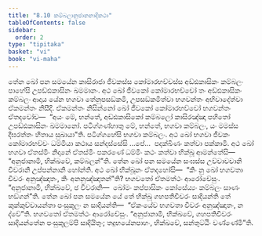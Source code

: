 ```yaml
---
title: "8.10 කම්බලානුජානනාදිකථා"
tableOfContents: false
sidebar:
  order: 2
type: "tipitaka"
basket: "vi"
book: "vi-maha"
---
```



<DynamicBreadcrumb />

<Division number="338" book="vi-maha">

<Paragraph number="1594" book="vi-maha">
තේන ඛෝ පන සමයේන කාසිරාජා ජීවකස්ස කෝමාරභච්චස්ස අඩ්ඪකාසිකං කම්බලං පාහේසි උපඩ්ඪකාසිනං ඛමමානං. අථ ඛෝ ජීවකෝ කෝමාරභච්චෝ තං අඩ්ඪකාසිකං කම්බලං ආදාය යේන භගවා තේනුපසඞ්කමි, උපසඞ්කමිත්වා භගවන්තං අභිවාදේත්වා ඒකමන්තං නිසීදි. ඒකමන්තං නිසින්නෝ ඛෝ ජීවකෝ කෝමාරභච්චෝ භගවන්තං ඒතදවෝච—  “අයං මේ, භන්තේ, අඩ්ඪකාසිකෝ කම්බලෝ කාසිරඤ්ඤා පහිතෝ උපඩ්ඪකාසිනං ඛමමානෝ. පටිග්ගණ්හාතු මේ, භන්තේ, භගවා කම්බලං, යං මමස්ස දීඝරත්තං හිතාය සුඛායා”ති. පටිග්ගහේසි භගවා කම්බලං. අථ ඛෝ භගවා ජීවකං කෝමාරභච්චං ධම්මියා කථාය සන්දස්සේසි …පේ…  පදක්ඛිණං කත්වා පක්කාමි. අථ ඛෝ භගවා ඒතස්මිං නිදානේ ඒතස්මිං පකරණේ ධම්මිං කථං කත්වා භික්ඛූ ආමන්තේසි—  “අනුජානාමි, භික්ඛවේ, කම්බලන්”ති.
</Paragraph>

</Division>
<Division number="339" book="vi-maha">

<Paragraph number="1595" book="vi-maha">
තේන ඛෝ පන සමයේන සංඝස්ස උච්චාවචානි චීවරානි උප්පන්නානි හෝන්ති. අථ ඛෝ භික්ඛූනං ඒතදහෝසි—  “කිං නු ඛෝ භගවතා චීවරං අනුඤ්ඤාතං, කිං අනනුඤ්ඤාතන්”ති? භගවතෝ ඒතමත්ථං ආරෝචේසුං. “අනුජානාමි, භික්ඛවේ, ඡ චීවරානි—  ඛෝමං කප්පාසිකං කෝසේය්‍යං කම්බලං සාණං භඞ්ගන්”ති.
</Paragraph>

</Division>
<Division number="340" book="vi-maha">

<Paragraph number="1596" book="vi-maha">
තේන ඛෝ පන සමයේන යේ තේ භික්ඛූ ගහපතිචීවරං සාදියන්ති තේ කුක්කුච්චායන්තා පංසුකූලං න සාදියන්ති—  “ඒකංයේව භගවතා චීවරං අනුඤ්ඤාතං, න ද්වේ”ති. භගවතෝ ඒතමත්ථං ආරෝචේසුං. “අනුජානාමි, භික්ඛවේ, ගහපතිචීවරං සාදියන්තේන පංසුකූලම්පි සාදියිතුං; තදුභයේනපාහං, භික්ඛවේ, සන්තුට්ඨිං වණ්ණේමී”ති.
</Paragraph>
</Division>
